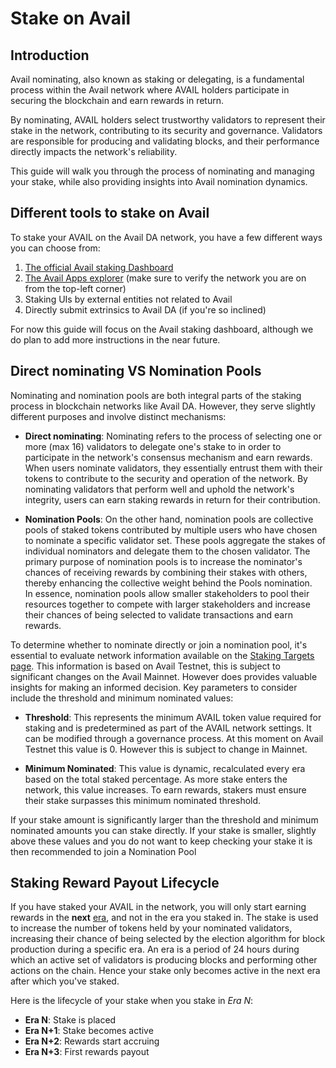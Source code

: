 
# Stake on Avail

## Introduction

Avail nominating, also known as staking or delegating, is a fundamental process within 
the Avail network where AVAIL holders participate in securing the blockchain and earn 
rewards in return.

By nominating, AVAIL holders select trustworthy validators to represent their stake in 
the network, contributing to its security and governance.
Validators are responsible for producing and validating blocks, and their performance 
directly impacts the network's reliability.

This guide will walk you through the process of nominating and managing your stake, while also providing insights into Avail nomination dynamics.


## Different tools to stake on Avail

To stake your AVAIL on the Avail DA network, you have a few different ways you can choose from:

1. [The official Avail staking Dashboard](https://staking.availproject.org/#/overview)
2. [The Avail Apps explorer](https://explorer.avail.so/#/staking) (make sure to verify the network you are on from the top-left corner)
3. Staking UIs by external entities not related to Avail
4. Directly submit extrinsics to Avail DA (if you're so inclined)

For now this guide will focus on the Avail staking dashboard, although we do plan
to add more instructions in the near future.

## Direct nominating VS Nomination Pools
Nominating and nomination pools are both integral parts of the staking process in blockchain networks like Avail DA. However, they serve slightly different purposes and involve distinct mechanisms:

- **Direct nominating**: Nominating refers to the process of selecting one or more (max 16) validators to delegate one's stake to in order to participate in the network's consensus mechanism and earn rewards. When users nominate validators, they essentially entrust them with their tokens to contribute to the security and operation of the network. By nominating validators that perform well and uphold the network's integrity, users can earn staking rewards in return for their contribution.

- **Nomination Pools**: On the other hand, nomination pools are collective pools of staked tokens contributed by multiple users who have chosen to nominate a specific validator set. These pools aggregate the stakes of individual nominators and delegate them to the chosen validator.
The primary purpose of nomination pools is to increase the nominator's chances of receiving rewards by combining their stakes with others, thereby enhancing the collective weight behind the Pools nomination.<br/>
In essence, nomination pools allow smaller stakeholders to pool their resources together to compete with larger stakeholders and increase their chances of being selected to validate transactions and earn rewards.

To determine whether to nominate directly or join a nomination pool, it's essential to evaluate network information available on the [<ins>Staking Targets page</ins>](https://explorer.avail.so/#/staking/targets). This information is based on Avail Testnet, this is subject 
to significant changes on the Avail Mainnet. However does provides valuable insights for making an informed decision. Key parameters to consider include the threshold and minimum nominated values:

- **Threshold**: This represents the minimum AVAIL token value required for staking and is predetermined as part of the AVAIL network settings. It can be modified through a governance process. At this moment on Avail Testnet this value is 0. However this is subject to change in Mainnet.

- **Minimum Nominated**: This value is dynamic, recalculated every era based on the total staked percentage. As more stake enters the network, this value increases. To earn rewards, stakers must ensure their stake surpasses this minimum nominated threshold.

If your stake amount is significantly larger than the threshold and minimum nominated amounts you can stake directly. If your stake is smaller, slightly above these values and you do not want to keep checking your stake it is then recommended to join a Nomination Pool

## Staking Reward Payout Lifecycle

If you have staked your AVAIL in the network, you will only start earning rewards in the **next** [era](/docs/glossary#era), and not in the era you staked in. The stake is used to increase the number of tokens held by your nominated validators, increasing their chance of being selected by the election algorithm for block production during a specific era. An era is a period of 24 hours during which an active set of validators is producing blocks and performing other actions on the chain. Hence your stake only becomes active in the next era after which you've staked.

Here is the lifecycle of your stake when you stake in _Era N_:

- **Era N**: Stake is placed
- **Era N+1**: Stake becomes active
- **Era N+2**: Rewards start accruing
- **Era N+3**: First rewards payout
